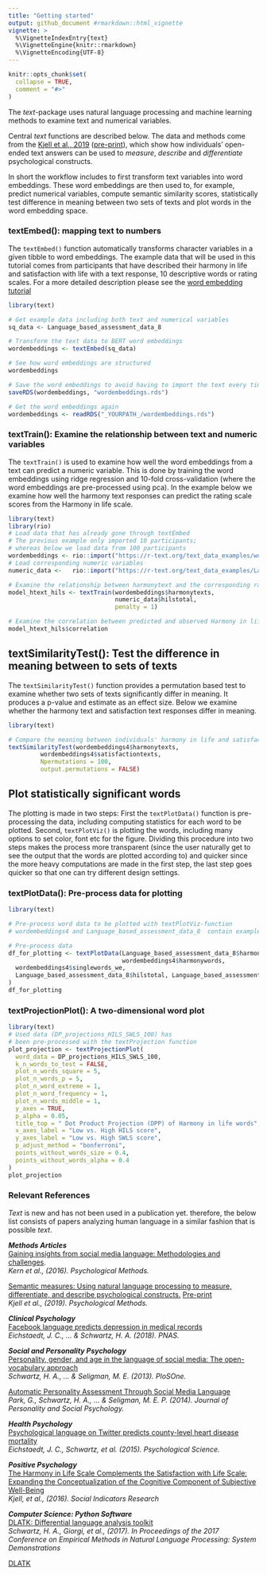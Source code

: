 ```yaml
---
title: "Getting started"
output: github_document #rmarkdown::html_vignette
vignette: >
  %\VignetteIndexEntry{text}
  %\VignetteEngine{knitr::rmarkdown}
  %\VignetteEncoding{UTF-8}
---
```


```r
knitr::opts_chunk$set(
  collapse = TRUE,
  comment = "#>"
)
```
The *text*-package uses natural language processing and machine learning methods to examine text and numerical variables.  

Central *text* functions are described below. The data and methods come from the [Kjell et al., 2019](https://www.ncbi.nlm.nih.gov/pubmed/29963879) ([pre-print](https://psyarxiv.com/er6t7/)), which show how individuals' open-ended text answers can be used to *measure*, *describe* and *differentiate* psychological constructs.  

In short the workflow includes to first transform text variables into word embeddings. These word embeddings are then used to, for example, predict numerical variables, compute semantic similarity scores, statistically test difference in meaning between two sets of texts and plot words in the word embedding space.  

### textEmbed(): mapping text to numbers
The ```textEmbed()``` function automatically transforms character variables in a given tibble to word embeddings. The example data that will be used in this tutorial comes from participants that have described their harmony in life and satisfaction with life with a text response, 10 descriptive words or rating scales. For a more detailed description please see the [word embedding tutorial](https://www.r-text.org/articles/Word%20embeddings.html) 

```r

library(text)

# Get example data including both text and numerical variables
sq_data <- Language_based_assessment_data_8

# Transform the text data to BERT word embeddings
wordembeddings <- textEmbed(sq_data)

# See how word embeddings are structured
wordembeddings

# Save the word embeddings to avoid having to import the text every time
saveRDS(wordembeddings, "wordembeddings.rds")

# Get the word embeddings again
wordembeddings <- readRDS("_YOURPATH_/wordembeddings.rds")
```


### textTrain(): Examine the relationship between text and numeric variables
The ```textTrain()``` is used to examine how well the word embeddings from a text can predict a numeric variable. This is done by training the word embeddings using ridge regression and 10-fold cross-validation (where the word embeddings are pre-processed using pca). In the example below we examine how well the harmony text responses can predict the rating scale scores from the Harmony in life scale.

```r
library(text)
library(rio)
# Load data that has already gone through textEmbed
# The previous example only imported 10 participants; 
# whereas below we load data from 100 participants
wordembeddings <- rio::import("https://r-text.org/text_data_examples/wordembeddings4_100.rda")
# Load corresponding numeric variables
numeric_data <-   rio::import("https://r-text.org/text_data_examples/Language_based_assessment_data_8_100.rda")

# Examine the relationship between harmonytext and the corresponding rating scale
model_htext_hils <- textTrain(wordembeddings$harmonytexts, 
                              numeric_data$hilstotal, 
                              penalty = 1)

# Examine the correlation between predicted and observed Harmony in life scale scores
model_htext_hils$correlation
```

## textSimilarityTest(): Test the difference in meaning between to sets of texts
The ```textSimilarityTest()``` function provides a permutation based test to examine whether two sets of texts significantly differ in meaning. It produces a p-value and estimate as an effect size. Below we examine whether the harmony text and satisfaction text responses differ in meaning. 
```r
library(text)

# Compare the meaning between individuals' harmony in life and satisfaction with life answers
textSimilarityTest(wordembeddings4$harmonytexts, 
         wordembeddings4$satisfactiontexts, 
         Npermutations = 100, 
         output.permutations = FALSE)
```

## Plot statistically significant words 
The plotting is made in two steps: First the ```textPlotData()``` function is pre-processing the data, including computing statistics for each word to be plotted. Second, ```textPlotViz()``` is plotting the words, including many options to set color, font etc for the figure. Dividing this procedure into two steps makes the process more transparent (since the user naturally get to see the output that the words are plotted according to) and quicker since the more heavy computations are made in the first step, the last step goes quicker so that one can try different design settings.   

### textPlotData(): Pre-process data for plotting 
```r
library(text)

# Pre-process word data to be plotted with textPlotViz-function
# wordembeddings4 and Language_based_assessment_data_8  contain example data provided with the package.

# Pre-process data
df_for_plotting <- textPlotData(Language_based_assessment_data_8$harmonywords, 
                                wordembeddings4$harmonywords,
  wordembeddings4$singlewords_we,
  Language_based_assessment_data_8$hilstotal, Language_based_assessment_data_8$swlstotal
)
df_for_plotting
```


### textProjectionPlot(): A two-dimensional word plot
```r
library(text)
# Used data (DP_projections_HILS_SWLS_100) has
# been pre-processed with the textProjection function
plot_projection <- textProjectionPlot(
  word_data = DP_projections_HILS_SWLS_100,
  k_n_words_to_test = FALSE,
  plot_n_words_square = 5,
  plot_n_words_p = 5,
  plot_n_word_extreme = 1,
  plot_n_word_frequency = 1,
  plot_n_words_middle = 1,
  y_axes = TRUE,
  p_alpha = 0.05,
  title_top = " Dot Product Projection (DPP) of Harmony in life words",
  x_axes_label = "Low vs. High HILS score",
  y_axes_label = "Low vs. High SWLS score",
  p_adjust_method = "bonferroni",
  points_without_words_size = 0.4,
  points_without_words_alpha = 0.4
)
plot_projection

```


### Relevant References
*Text* is new and has not been used in a publication yet. therefore, the below list consists of papers analyzing human language in a similar fashion that is possible *text*.

***Methods Articles***  
[Gaining insights from social media language: Methodologies and challenges](http://www.peggykern.org/uploads/5/6/6/7/56678211/kern_2016_-_gaining_insights_from_social_media_language-_methodologies_and_challenges.pdf).  
*Kern et al., (2016). Psychological Methods.*

[Semantic measures: Using natural language processing to measure, differentiate, and describe psychological constructs.](https://www.ncbi.nlm.nih.gov/pubmed/29963879) [Pre-print](https://psyarxiv.com/er6t7/)  
*Kjell et al.,  (2019). Psychological Methods.*

***Clinical Psychology***  
[Facebook language predicts depression in medical records](https://www.pnas.org/content/115/44/11203)  
*Eichstaedt, J. C., ... & Schwartz, H. A. (2018). PNAS.*


***Social and Personality Psychology***     
[Personality, gender, and age in the language of social media: The open-vocabulary approach](https://journals.plos.org/plosone/article?id=10.1371/journal.pone.0073791)  
*Schwartz, H. A., … & Seligman, M. E. (2013). PloSOne.*

[Automatic Personality Assessment Through Social Media Language](https://www.semanticscholar.org/paper/Automatic-personality-assessment-through-social-Park-Schwartz/280034e01f41d0184b977479a5474bd805c2922c)  
*Park, G., Schwartz, H. A., ... & Seligman, M. E. P. (2014). Journal of Personality and Social Psychology.*


***Health Psychology***  
[Psychological language on Twitter predicts county-level heart disease mortality](https://journals.sagepub.com/doi/abs/10.1177/0956797614557867)  
*Eichstaedt, J. C., Schwartz, et al. (2015). Psychological Science.*


***Positive Psychology***  
[The Harmony in Life Scale Complements the Satisfaction with Life Scale: Expanding the Conceptualization of the Cognitive Component of Subjective Well-Being](https://link.springer.com/article/10.1007/s11205-015-0903-z)  
*Kjell, et al., (2016). Social Indicators Research*

***Computer Science: Python Software***  
[DLATK: Differential language analysis toolkit](http://aclweb.org/anthology/D17-2010)  
*Schwartz, H. A., Giorgi, et al., (2017).  In Proceedings of the 2017 Conference on Empirical Methods in Natural Language Processing: System Demonstrations* 


[DLATK](http://dlatk.wwbp.org/)



